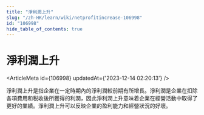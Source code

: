 ```yaml
---
title: "淨利潤上升"
slug: "/zh-HK/learn/wiki/netprofitincrease-106998"
id: "106998"
hide_table_of_contents: true
---
```



# 淨利潤上升

<ArticleMeta id={106998} updatedAt={'2023-12-14 02:20:13'} />
<div className='border-solid border-b border-t-0 my-4 border-[var(--ifm-color-gray-300)]' />

淨利潤上升是指企業在一定時期內的淨利潤較前期有所增長。淨利潤是企業在扣除各項費用和税收後所獲得的利潤，因此淨利潤上升意味着企業在經營活動中取得了更好的業績。淨利潤上升可以反映企業的盈利能力和經營狀況的好壞。
